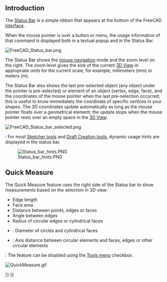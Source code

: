 <languages/>
<translate>

== Introduction == <!--T:1-->

<!--T:2-->
The [[Status_Bar|Status Bar]] is a simple ribbon that appears at the bottom of the FreeCAD [[interface|interface]].

<!--T:3-->
When the mouse pointer is over a button or menu, the usage information of that command is displayed both in a textual popup and in the Status Bar.

</translate>
[[File:FreeCAD_Status_bar.png]]
<translate>

<!--T:6-->
The Status Bar shows the [[Mouse_navigation|mouse navigation]] mode and the zoom level on the right. The zoom level gives the size of the current [[3D_View|3D View]] in appropriate units for the current scale, for example, millimeters (mm) or meters (m).

<!--T:7-->
The Status Bar also shows the last pre-selected object (any object under the pointer is pre-selected) or element of an object (vertex, edge, face), and the coordinates of the mouse pointer when the last pre-selection occurred; this is useful to know immediately the coordinate of specific vertices in your shapes. The 3D coordinates update automatically as long as the mouse pointer floats over a geometrical element; the update stops when the mouse pointer rests over an empty space in the [[3D_View|3D View]].

</translate>
[[File:FreeCAD_Status_bar_selected.png]]
<translate>

{{Version|1.1}}: For most [[Sketcher_Workbench#Tools|Sketcher tools]] and [[Draft_Workbench#Drafting|Draft Creation tools]], dynamic usage hints are displayed in the status bar.

[[File:Status_bar_hints.PNG]]

== Quick Measure == <!--T:10-->

<!--T:11-->
{{Version|1.0}}

<!--T:12-->
The Quick Measure feature uses the right side of the Status bar to show measurements based on the selection in 3D view:
* Edge length
* Face area 
* Distance between points, edges or faces
* Angle between edges
* Radius of circular edges or cylindrical faces
* {{Version|1.1}}: Diameter of circles and cylindrical faces
* {{Version|1.1}}: Axis distance between circular elements and faces, edges or other circular elements

<!--T:13-->
{{Version|1.1}}: The feature can be disabled using the [[Std_Tools_Menu|Tools menu]] checkbox.

</translate>
[[File:QuickMeasure.gif]]
<translate>


</translate>
{{Interface navi{{#translation:}}}}
{{Userdocnavi{{#translation:}}}}